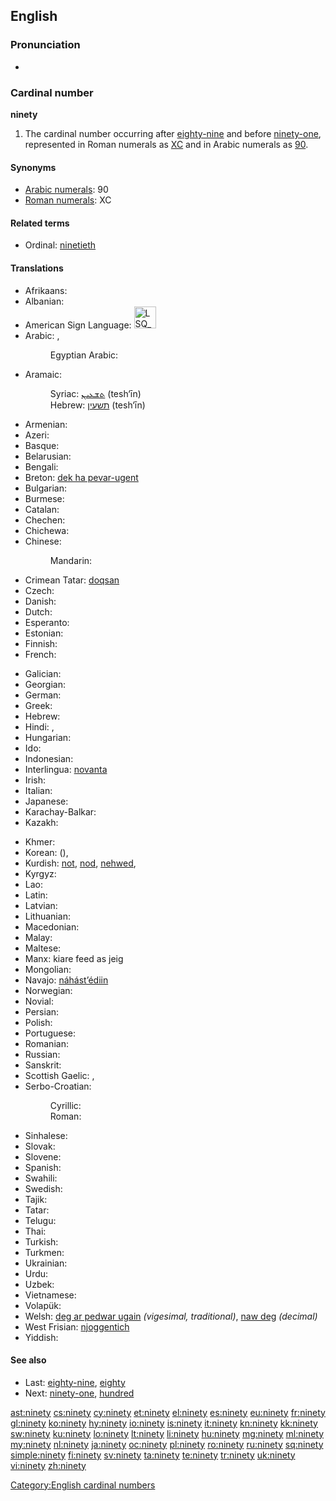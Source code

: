==English==

===Pronunciation===
* {{audio|en-us-ninety.ogg|Audio (US)}}

===Cardinal number===
'''ninety'''

# The cardinal number occurring after [[eighty-nine]] and before [[ninety-one]], represented in Roman numerals as [[XC]] and in Arabic numerals as [[90]].

====Synonyms====
* [[w:Arabic numerals|Arabic numerals]]: 90
* [[w:Roman numerals|Roman numerals]]: XC

====Related terms====
* Ordinal: [[ninetieth]]

====Translations====
{{trans-top|90}}
* Afrikaans: {{t|af|negentig}}
* Albanian: {{t|sq|nëntëdhjetë}}
* American Sign Language: [[Image:LSQ 90.jpg|35px]]
* Arabic: {{t|ar|تسعين|tr=tisʿīn|alt=تِسْعِينَ|sc=Arab}}, {{qualifier|only nominative, formal}} {{t|ar|تسعون|tr=tisʿūn|alt=تِسْعُونَ|sc=Arab}}
*: Egyptian Arabic: {{tø|arz|تسعين||tr=tisʿīn|sc=Arab|xs=Egyptian Arabic}}
* Aramaic:
*: Syriac: [[ܬܫܥܝܢ]] (tesh‘īn) {{c}}
*: Hebrew: [[תשעין]] (tesh‘īn) {{c}}
* Armenian: {{t-|hy|իննսուն|tr=innsun}}
* Azeri: {{t|az|doxsan}}
* Basque: {{t|eu|laurogeita hamar}}
* Belarusian: {{t|be|дзевяноста|tr=dzevjanósta|sc=Cyrl}}
* Bengali: {{t|bn|নব্বই|tr=nôbbôi|sc=Beng}}
* Breton: [[dek ha pevar-ugent]]
* Bulgarian: {{t|bg|деветдесет|tr=devetdeset|sc=Cyrl}}
* Burmese: {{t|my|ကိုးဆယ်|tr=ko:zè|sc=Mymr}}
* Catalan: {{t+|ca|noranta}}
* Chechen: {{tø|ce|дезткъе итт|tr=deztghe itt}}
* Chichewa: {{tø|ny|makumi asanu ndianayi}}
* Chinese:
*: Mandarin: {{t|zh|九十|tr=jiǔshí|sc=Hani}}
* Crimean Tatar: [[doqsan]]
* Czech: {{t-|cs|devadesát}}
* Danish: {{t+|da|halvfems}}
* Dutch: {{t+|nl|negentig|f}}
* Esperanto: {{t-|eo|naŭdek|xs=Esperanto}}
* Estonian: {{t|et|üheksakümmend}}
* Finnish: {{t+|fi|yhdeksänkymmentä}}
* French:
*: {{qualifier|France|Quebec}} {{t+|fr|quatre-vingt-dix}}
*: {{qualifier|Belgium|Luxembourg|Switzerland}} {{t+|fr|nonante}}
* Galician: {{t+|gl|noventa|xs=Galician}}
* Georgian: {{t|ka|ოთხმოცდაათი|tr=ot’xmotsdaat’i|sc=Geor}}
* German: {{t+|de|neunzig|f}}
* Greek: {{t|el|ενενήντα|tr=enenínda|sc=Grek}}
* Hebrew: {{t-|he|תשעים|m|f|alt=תִּשְׁעִים|tr=tish'ím}}
* Hindi: {{t-|hi|नब्बे|tr=nabbe|xs=Hindi}},  {{t-|hi|नव्वे|tr=navve|xs=Hindi}}
* Hungarian: {{t+|hu|kilencven}}
* Ido: {{t+|io|nonadek|xs=Ido}}
* Indonesian: {{t|id|sembilan puluh}}
* Interlingua: [[novanta]]
* Irish: {{t|ga|nócha}}
* Italian: {{t+|it|novanta}}
* Japanese: {{t|ja|九十|tr=きゅうじゅう, kyūjū, くじゅう, kujū|sc=Jpan}}
* Karachay-Balkar: {{tø|krc|токъсан|tr=toqsan|sc=Cyrl}}
* Kazakh: {{t|kk|тоқсан|tr=toqsan|sc=Cyrl}}
{{trans-mid}}
* Khmer: {{t|km|កៅសិប|tr=kaw səp|sc=Khmr}}
* Korean: {{t|ko|구십|tr=gusip|sc=Kore}} ({{t|ko|九十|sc=Kore}}), {{t|ko|아흔|tr=aheun|sc=Kore}}
* Kurdish: [[not]], [[nod]], [[nehwed]], {{ku-Arab|[[نه‌وه‌ت]]}}
* Kyrgyz: {{t|ky|токсон|tr=tokson|sc=Cyrl}}
* Lao: {{t|lo|ເກົ້າສິບ|tr=kâu síp|sc=Laoo}}
* Latin: {{t-|la|nonaginta}}
* Latvian: {{t|lv|deviņdesmit}}
* Lithuanian: {{t|lt|devyniasdešimt}}
* Macedonian: {{t-|mk|деведесет|tr=devédeset}}
* Malay: {{t|ms|sembilan puluh}}
* Maltese: {{t|mt|disgħin}}
* Manx: kiare feed as jeig
* Mongolian: {{t-|mn|ер|tr=yer|sc=Cyrl|xs=Mongolian}}
* Navajo: [[náhástʼédiin]]
* Norwegian: {{t+|no|nitti}}
* Novial: {{tø|nov|ninanti|xs=Novial}}
* Persian: {{t-|fa|نود|alt=نَوَد|tr=navad|xs=Persian}}
* Polish: {{t|pl|dziewięćdziesiąt}}
* Portuguese: {{t+|pt|noventa}}
* Romanian: {{t-|ro|nouăzeci}}
* Russian: {{t+|ru|девяносто|tr=devjanósto}}
* Sanskrit: {{t+|sa|नवति|tr=navatí}}
* Scottish Gaelic: {{qualifier|old system}} {{t-|gd|ceithir|xs=Scottish Gaelic}} {{t-|gd|fichead|xs=Scottish Gaelic}} {{t-|gd|'s|xs=Scottish Gaelic}} {{t-|gd|a|xs=Scottish Gaelic}} {{t-|gd|deich|xs=Scottish Gaelic}}, {{qualifier|new system}} {{t-|gd|naochad|xs=Scottish Gaelic}}
* Serbo-Croatian:
*: Cyrillic: {{t|sh|деведесет}}
*: Roman: {{t|sh|деведесет}}
* Sinhalese: {{t|si|අනූව|tr=anoova|sc=Sinh}}
* Slovak: {{t|sk|devätdesiat}}
* Slovene: {{t|sl|devetdeset}}
* Spanish: {{t+|es|noventa}}
* Swahili: {{t|sw|tisini|xs=Swahili}}
* Swedish: {{t+|sv|nittio}}
* Tajik: {{t|tg|навад|tr=navad|sc=Cyrl}}
* Tatar: {{t|tt|туксан|tr=tuksan|sc=Cyrl}}
* Telugu: {{t|te|తొంభై|tr=tombhay}}
* Thai: {{t|th|เก้าสิบ|tr=gâo sìp|sc=Thai}}
* Turkish: {{t|tr|doksan}}
* Turkmen: {{t|tk|togsan}}
* Ukrainian: {{t|uk|дев'яносто|tr=devʹjanósto|sc=Cyrl}}
* Urdu: {{t-|ur|نوے|tr=navve|xs=Urdu}}
* Uzbek: {{t|uz|to`qson}}
* Vietnamese: {{t|vi|chín mươi}}
* Volapük: {{t|vo|züldeg}}
* Welsh: [[deg ar pedwar ugain]] ''(vigesimal, traditional)'', [[naw deg]] ''(decimal)''
* West Frisian: [[njoggentich]]
* Yiddish: {{t|yi|נײַנציק|tr=nanyntsik|sc=Hebr}}
{{trans-bottom}}

====See also====
* Last: [[eighty-nine]], [[eighty]]
* Next: [[ninety-one]], [[hundred]]

[[Category:English cardinal numbers]]

[[ast:ninety]]
[[cs:ninety]]
[[cy:ninety]]
[[et:ninety]]
[[el:ninety]]
[[es:ninety]]
[[eu:ninety]]
[[fr:ninety]]
[[gl:ninety]]
[[ko:ninety]]
[[hy:ninety]]
[[io:ninety]]
[[is:ninety]]
[[it:ninety]]
[[kn:ninety]]
[[kk:ninety]]
[[sw:ninety]]
[[ku:ninety]]
[[lo:ninety]]
[[lt:ninety]]
[[li:ninety]]
[[hu:ninety]]
[[mg:ninety]]
[[ml:ninety]]
[[my:ninety]]
[[nl:ninety]]
[[ja:ninety]]
[[oc:ninety]]
[[pl:ninety]]
[[ro:ninety]]
[[ru:ninety]]
[[sq:ninety]]
[[simple:ninety]]
[[fi:ninety]]
[[sv:ninety]]
[[ta:ninety]]
[[te:ninety]]
[[tr:ninety]]
[[uk:ninety]]
[[vi:ninety]]
[[zh:ninety]]